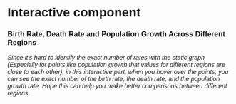 # Interactive component
```{=html}
<html lang="en">
  <head>
    <meta charset="utf-8">
    <title>Interactive</title>
    <script src="https://d3js.org/d3.v7.js">  </script>
    <style>
      * {
        font-family: sans-serif;
      }
      text {
        font-size: 10px;
      }
      div.tooltip {
        fill = blue;
      }
      circle:hover {
        fill: #ffb900;
      }
    </style>
      <div>
      <h3>  Birth Rate, Death Rate and Population Growth Across Different Regions</h3>
      <p> <i>  Since it's hard to identify the exact number of rates with the static graph (Especially for points like population growth that values for different regions are close to each other), in this interactive part, when you hover over the points, you can see the exact number of the birth rate, the death rate, and the population growth rate. Hope this can help you make better comparisons between different regions.</i></p>
    </div>
    
    <div id="plot"></div>
    
  </head>
  <body>
    
    <script type="text/javascript">
    
    //Set weight and height
        var w = 850;
        var h = 500;
        var margin = {top: 25, right: 100, bottom: 50, left: 170};
        var innerHeight = h - margin.top - margin.bottom;
        var innerWidth = w - margin.left - margin.right;
    
      // create SVG element
        var svg = d3.select("div#plot")
          .append("svg")
          .attr("width", w)
          .attr("height", h)
    
        // create background rectangle
       svg.append("rect")
          .attr("width", w)
          .attr("height", h)
          .attr("fill", "#e1e1e1");
    
        // create plot group  
        svg.append("g")
          .attr("id", "plot")
          .attr("transform", `translate (${margin.left}, ${margin.top})`);
    
    
        //Dataset
        var data = [
          {"country_name":"Least developed countries",
          "rbirth": 45.662,
          "rdeath": 18.008,
          "gpop": 2.533
        },
          {"country_name":"OECD members",
          "rbirth": 17.489,
          "rdeath": 9.006,
          "gpop": 0.938
        },
          {"country_name":"Low income",
          "rbirth": 46.272,
          "rdeath": 18.096,
          "gpop": 2.515
        },
          {"country_name":"Lower middle income",
          "rbirth": 37.326,
          "rdeath": 12.917,
          "gpop": 2.463
        },
          {"country_name":"Middle income",
          "rbirth": 29.551,
          "rdeath": 10.101,
          "gpop": 1.967
        },
          {"country_name":"Upper middle income",
          "rbirth": 22.060,
          "rdeath": 7.388,
          "gpop": 1.496
        },
          {"country_name":"High income",
          "rbirth": 15.603,
          "rdeath": 9.034,
          "gpop": 0.821
        }
        ]
      
    
        // ADD: create scales
        var xScale = d3.scaleLinear()
          .domain([0, 50])
          .range([0, innerWidth-100]);

        var yScale = d3.scaleBand()
          .domain(["Least developed countries", "Low income", "Lower middle income", "Middle income", "Upper middle income", "OECD members", "High income"])
          .range([0, innerHeight]);
      
        var xAxis = d3.axisBottom().scale(xScale);

        var yAxis = d3.axisLeft().scale(yScale);
    
        svg.append("g")
          .attr("class", "xAxis")
          .attr("transform", `translate (${margin.left}, ${h - margin.bottom})`).call(xAxis);
    
        svg.append("g")
          .attr("class", "yAxis")
          .attr("transform", `translate (${margin.left}, ${margin.top})`)
          .call(yAxis);


        // ADD: create plot group 
        var plot = svg.append("g")
          .attr("id", "plot")
          .attr("transform", `translate (${margin.left}, ${yScale.bandwidth()/2 + margin.top})`)
          .selectAll("circle", "line");
      
    
        // ADD: create grid lines
        plot.data(data)
          .enter()
          .append("line")
          .attr("x1", d => 0)
          .attr("y1", d => yScale(d.country_name))
          .attr("x2", d => innerWidth - 100)
          .attr("y2", d => yScale(d.country_name))
          .attr("stroke", "grey")
          .attr("stroke-width", 0.5);
    
        // ADD: create circles
        plot.data(data)
          .enter()
          .append("circle")
          .attr("cx", d => xScale(d.rbirth))
          .attr("cy", d => yScale(d.country_name) )
          .attr("r", 4.5)
          .attr("fill", "#b7410e")
          .on("mouseover", function(event, d) {
            var xcoord = +d3.select(event.currentTarget).attr("cx") + 2
            var ycoord = +d3.select(event.currentTarget).attr("cy") - 2
            svg.select("g#plot")
              .append("text")
              .attr("id", "tooltip")
              .attr("x", xcoord)
              .attr("y", ycoord)
              .text(d.rbirth);
                 })
          .on("mouseout", function() {
              d3.select("#tooltip").remove();
                 }
                 );

        plot.data(data)
          .enter()
          .append("circle")
          .attr("cx", d => xScale(d.rdeath))
          .attr("cy", d => yScale(d.country_name) )
          .attr("r", 4.5)
          .attr("fill", "#445597")
          .on("mouseover", function(event, d) {
            var xcoord = +d3.select(event.currentTarget).attr("cx") + 2
            var ycoord = +d3.select(event.currentTarget).attr("cy") - 2
            svg.select("g#plot")
              .append("text")
              .attr("id", "tooltip")
              .attr("x", xcoord)
              .attr("y", ycoord)
              .text(d.rdeath);
                 })
          .on("mouseout", function() {
              d3.select("#tooltip").remove();
                 }
                 );
        
        plot.data(data)
          .enter()
          .append("circle")
          .attr("cx", d => xScale(d.gpop))
          .attr("cy", d => yScale(d.country_name) )
          .attr("r", 4.5)
          .attr("fill", "#25b5af")
          .on("mouseover", function(event, d) {
            var xcoord = +d3.select(event.currentTarget).attr("cx") + 2
            var ycoord = +d3.select(event.currentTarget).attr("cy") - 2
            svg.select("g#plot")
              .append("text")
              .attr("id", "tooltip")
              .attr("x", xcoord)
              .attr("y", ycoord)
              .text(d.gpop);
                 })
          .on("mouseout", function() {
              d3.select("#tooltip").remove();
                 }
                 );
        
        // ADD: Legend
        svg.append("circle").attr("cx",innerWidth + 90).attr("cy",100).attr("r", 5).style("fill", "#b7410e")
        svg.append("circle").attr("cx",innerWidth + 90).attr("cy",150).attr("r", 5).style("fill", "#445597")
        svg.append("circle").attr("cx",innerWidth + 90).attr("cy",200).attr("r", 5).style("fill", "#25b5af")
        
        svg.append("text").attr("x", innerWidth + 100).attr("y", 100).text("Birth Rate").style("font-size", "12px").attr("alignment-baseline","middle")
        svg.append("text").attr("x", innerWidth + 90).attr("y", 115).text("(per 1,000 people)").style("font-size", "12px").attr("alignment-baseline","middle")
        
        svg.append("text").attr("x", innerWidth + 100).attr("y", 150).text("Death Rate").style("font-size", "12px").attr("alignment-baseline","middle")
        svg.append("text").attr("x", innerWidth + 90).attr("y", 165).text("(per 1,000 people)").style("font-size", "12px").attr("alignment-baseline","middle")
        
        svg.append("text").attr("x", innerWidth + 100).attr("y", 200).text("Population").style("font-size", "12px").attr("alignment-baseline","middle")
        svg.append("text").attr("x", innerWidth + 100).attr("y", 215).text("Growth (%)").style("font-size", "12px").attr("alignment-baseline","middle")
             
        // ADD: create caption
        d3.select("div#plot")
          .append("div")
          .style("padding", "10px")
          .append("a")
          .attr("href", "https://databank.worldbank.org/source/health-nutrition-and-population-statistics")
          .text("Data source:  World Bank’s database “Health Nutrition and Population Statistics”");
          
          
        </script>
    </body>
</html>

```